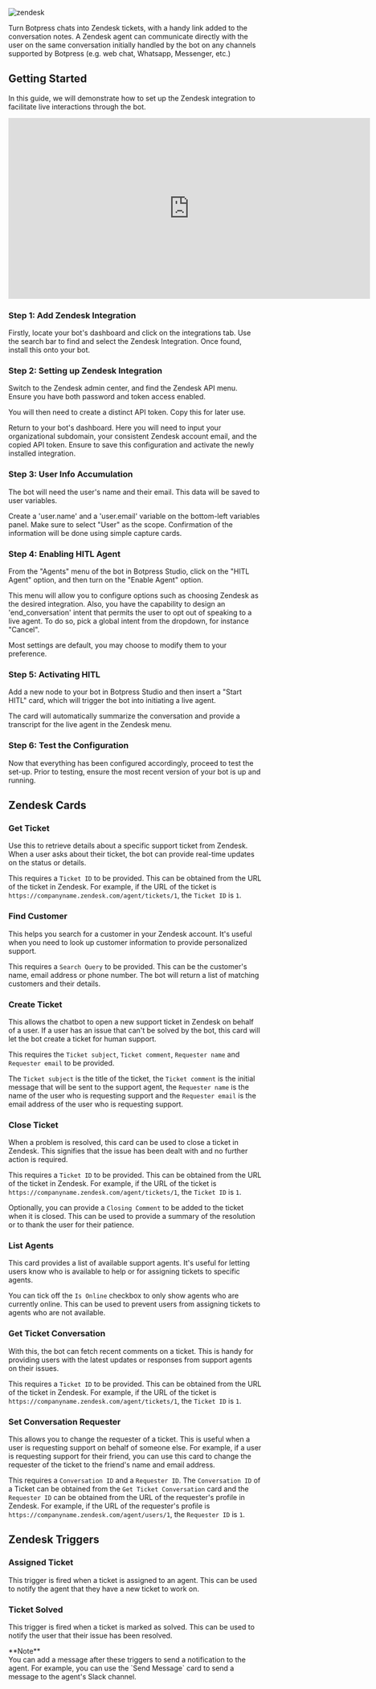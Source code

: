 
![zendesk](/docs/content/zendesk-banner.svg)

Turn Botpress chats into Zendesk tickets, with a handy link added to the conversation notes. A Zendesk agent can communicate directly with the user on the same conversation initially handled by the bot on any channels supported by Botpress (e.g. web chat, Whatsapp, Messenger, etc.)

## Getting Started

In this guide, we will demonstrate how to set up the Zendesk integration to facilitate live interactions through the bot.

<iframe
  data-youtube-iframe
  width="720"
  height="360"
  src="https://www.youtube.com/embed/KR87xwsh33Y?si=KIv2yuNFwZxHtJzE"
  title="YouTube video player"
  frameborder="0"
  allow="accelerometer; autoplay; clipboard-write; encrypted-media; gyroscope; picture-in-picture; web-share"
  allowfullscreen
></iframe>


### Step 1: Add Zendesk Integration 

Firstly, locate your bot's dashboard and click on the integrations tab. Use the search bar to find and select the Zendesk Integration. Once found, install this onto your bot.

### Step 2: Setting up Zendesk Integration

Switch to the Zendesk admin center, and find the Zendesk API menu. Ensure you have both password and token access enabled.

You will then need to create a distinct API token. Copy this for later use.

Return to your bot's dashboard. Here you will need to input your organizational subdomain, your consistent Zendesk account email, and the copied API token. Ensure to save this configuration and activate the newly installed integration.

### Step 3: User Info Accumulation

The bot will need the user's name and their email. This data will be saved to user variables.

Create a 'user.name' and a 'user.email' variable on the bottom-left variables panel. Make sure to select "User" as the scope. Confirmation of the information will be done using simple capture cards.

### Step 4: Enabling HITL Agent

From the "Agents" menu of the bot in Botpress Studio, click on the "HITL Agent" option, and then turn on the "Enable Agent" option.

This menu will allow you to configure options such as choosing Zendesk as the desired integration. Also, you have the capability to design an 'end_conversation' intent that permits the user to opt out of speaking to a live agent. To do so, pick a global intent from the dropdown, for instance "Cancel". 

Most settings are default, you may choose to modify them to your preference.

### Step 5: Activating HITL

Add a new node to your bot in Botpress Studio and then insert a "Start HITL" card, which will trigger the bot into initiating a live agent.

The card will automatically summarize the conversation and provide a transcript for the live agent in the Zendesk menu.

### Step 6: Test the Configuration

Now that everything has been configured accordingly, proceed to test the set-up. Prior to testing, ensure the most recent version of your bot is up and running.

## Zendesk Cards

### Get Ticket

Use this to retrieve details about a specific support ticket from Zendesk. When a user asks about their ticket, the bot can provide real-time updates on the status or details.

This requires a `Ticket ID` to be provided. This can be obtained from the URL of the ticket in Zendesk. For example, if the URL of the ticket is `https://companyname.zendesk.com/agent/tickets/1`, the `Ticket ID` is `1`.


### Find Customer

This helps you search for a customer in your Zendesk account. It's useful when you need to look up customer information to provide personalized support.

This requires a `Search Query` to be provided. This can be the customer's name, email address or phone number. The bot will return a list of matching customers and their details.


### Create Ticket

This allows the chatbot to open a new support ticket in Zendesk on behalf of a user. If a user has an issue that can't be solved by the bot, this card will let the bot create a ticket for human support.

This requires the `Ticket subject`, `Ticket comment`, `Requester name` and `Requester email` to be provided. 

The `Ticket subject` is the title of the ticket, the `Ticket comment` is the initial message that will be sent to the support agent, the `Requester name` is the name of the user who is requesting support and the `Requester email` is the email address of the user who is requesting support.

### Close Ticket

When a problem is resolved, this card can be used to close a ticket in Zendesk. This signifies that the issue has been dealt with and no further action is required.

This requires a `Ticket ID` to be provided. This can be obtained from the URL of the ticket in Zendesk. For example, if the URL of the ticket is `https://companyname.zendesk.com/agent/tickets/1`, the `Ticket ID` is `1`.

Optionally, you can provide a `Closing Comment` to be added to the ticket when it is closed. This can be used to provide a summary of the resolution or to thank the user for their patience.


### List Agents

This card provides a list of available support agents. It's useful for letting users know who is available to help or for assigning tickets to specific agents.

You can tick off the `Is Online` checkbox to only show agents who are currently online. This can be used to prevent users from assigning tickets to agents who are not available.

### Get Ticket Conversation

With this, the bot can fetch recent comments on a ticket. This is handy for providing users with the latest updates or responses from support agents on their issues.

This requires a `Ticket ID` to be provided. This can be obtained from the URL of the ticket in Zendesk. For example, if the URL of the ticket is `https://companyname.zendesk.com/agent/tickets/1`, the `Ticket ID` is `1`.

### Set Conversation Requester

This allows you to change the requester of a ticket. This is useful when a user is requesting support on behalf of someone else. For example, if a user is requesting support for their friend, you can use this card to change the requester of the ticket to the friend's name and email address.

This requires a `Conversation ID` and a `Requester ID`. The `Conversation ID` of a Ticket can be obtained from the `Get Ticket Conversation` card and the `Requester ID` can be obtained from the URL of the requester's profile in Zendesk. For example, if the URL of the requester's profile is `https://companyname.zendesk.com/agent/users/1`, the `Requester ID` is `1`.

## Zendesk Triggers

### Assigned Ticket

This trigger is fired when a ticket is assigned to an agent. This can be used to notify the agent that they have a new ticket to work on.

### Ticket Solved

This trigger is fired when a ticket is marked as solved. This can be used to notify the user that their issue has been resolved.


<Callout type="info">
  **Note** <br />
You can add a message after these triggers to send a notification to the agent. For example, you can use the `Send Message` card to send a message to the agent's Slack channel.
</Callout>

